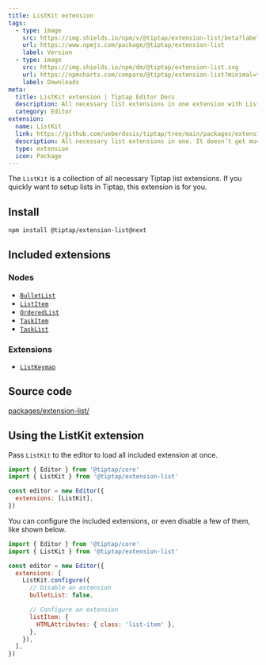 ```yaml
---
title: ListKit extension
tags:
  - type: image
    src: https://img.shields.io/npm/v/@tiptap/extension-list/beta?label=version
    url: https://www.npmjs.com/package/@tiptap/extension-list
    label: Version
  - type: image
    src: https://img.shields.io/npm/dm/@tiptap/extension-list.svg
    url: https://npmcharts.com/compare/@tiptap/extension-list?minimal=true
    label: Downloads
meta:
  title: ListKit extension | Tiptap Editor Docs
  description: All necessary list extensions in one extension with ListKit. Perfect for quickly setting up lists with Tiptap. More in the docs!
  category: Editor
extension:
  name: ListKit
  link: https://github.com/ueberdosis/tiptap/tree/main/packages/extensions-list
  description: All necessary list extensions in one. It doesn’t get much better than this.
  type: extension
  icon: Package
---
```


The `ListKit` is a collection of all necessary Tiptap list extensions. If you quickly want to setup lists in Tiptap, this extension is for you.

## Install

```bash
npm install @tiptap/extension-list@next
```

## Included extensions

### Nodes

- [`BulletList`](/editor/extensions/nodes/bullet-list)
- [`ListItem`](/editor/extensions/nodes/list-item)
- [`OrderedList`](/editor/extensions/nodes/ordered-list)
- [`TaskItem`](/editor/extensions/nodes/task-item)
- [`TaskList`](/editor/extensions/nodes/task-list)

### Extensions

- [`ListKeymap`](/editor/extensions/functionality/listkeymap)

## Source code

[packages/extension-list/](https://github.com/ueberdosis/tiptap/blob/main/packages/extension-list/)

## Using the ListKit extension

Pass `ListKit` to the editor to load all included extension at once.

```js
import { Editor } from '@tiptap/core'
import { ListKit } from '@tiptap/extension-list'

const editor = new Editor({
  extensions: [ListKit],
})
```

You can configure the included extensions, or even disable a few of them, like shown below.

```js
import { Editor } from '@tiptap/core'
import { ListKit } from '@tiptap/extension-list'

const editor = new Editor({
  extensions: [
    ListKit.configure({
      // Disable an extension
      bulletList: false,

      // Configure an extension
      listItem: {
        HTMLAttributes: { class: 'list-item' },
      },
    }),
  ],
})
```
